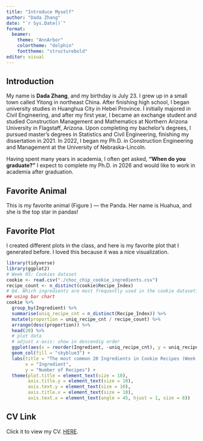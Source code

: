 ```yaml
---
title: "Introduce Myself"
author: "Dada Zhang"
date: "`r Sys.Date()`"
format:
  beamer:
    theme: "AnnArbor"
    colortheme: "dolphin"
    fonttheme: "structurebold"
editor: visual
---
```


## Introduction

\textcolor{blue}{Hello!}

My name is **Dada Zhang**, and my birthday is July 23. I grew up in a small town called Yitong in northeast China. After finishing high school, I began university studies in Huanghua City in Hebei Province. I initially majored in Civil Engineering, and after my first year, I became an exchange student and studied Construction Management and Mathematics at Northern Arizona University in Flagstaff, Arizona. Upon completing my bachelor's degrees, I pursued master's degrees in Statistics and Civil Engineering, finishing my dissertation in 2021. In 2022, I began my Ph.D. in Construction Engineering and Management at the University of Nebraska-Lincoln.

Having spent many years in academia, I often get asked, **"When do you graduate?"** I expect to complete my Ph.D. in 2026 and would like to work in academia after graduation.

## Favorite Animal

This is my favorite animal (Figure \ref{fig:panda}) — the Panda. Her name is Huahua, and she is the top star in pandas!

```{=tex}
\begin{figure}
  \centering
  \includegraphics[width=0.35\textwidth]{./panda_huahua.jpg}
  \caption{Huahua panda.}
  \label{fig:panda}
\end{figure}
```
## Favorite Plot

I created different plots in the class, and here is my favorite plot that I generated before. I loved this because it was a nice visualization.

```r
library(tidyverse)
library(ggplot2)
# Week 05: Cookies dataset
cookie <- read.csv("./choc_chip_cookie_ingredients.csv")
recipe_count <- n_distinct(cookie$Recipe_Index)
# Q4. Which ingredients are most frequently used in the cookie dataset? 
## using bar chart
cookie %>% 
  group_by(Ingredient) %>%
  summarise(uniq_recipe_cnt = n_distinct(Recipe_Index)) %>%
  mutate(proportion = uniq_recipe_cnt / recipe_count) %>%
  arrange(desc(proportion)) %>%
  head(20) %>%
  # plot data
  # adjust x-axis: show in descendig order
  ggplot(aes(x = reorder(Ingredient, -uniq_recipe_cnt), y = uniq_recipe_cnt)) +
  geom_col(fill = "skyblue3") +
  labs(title = "The most common 20 Ingredients in Cookie Recipes (Week 5 Cookie Dataset)",
       x = "Ingredient",
       y = "Number of Recipes") +
  theme(plot.title = element_text(size = 10),
        axis.title.y = element_text(size = 10),
        axis.text.y = element_text(size = 10),
        axis.title.x = element_text(size = 10),
        axis.text.x = element_text(angle = 45, hjust = 1, size = 8))
```

## CV Link

Click it to view my CV. [HERE](cvDZ.pdf).
<!-- Click `r if (knitr::is_html_output()) '[HERE](cvdz.pdf)' else '\\href{cvdz.pdf}{HERE}'` to view my CV. -->
<!-- The above may cause permission error -->
<!-- uh... compiel PDF file first, then Render it to avoid permission issue. -->
<!-- Both ways are good to link cv -->


